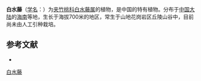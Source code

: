 {{Speciesbox
| name = 白水藤
| status = 
| status_system = 
| image = 
| genus = Pentastelma
| species = auritum
| authority = [[蒋英_(植物学家)|Tsiang]] et P. T. Li in Fl.
}}

'''白水藤'''（[[学名|学名]]：{{lang|la|''Pentastelma auritum''}}）为[[夹竹桃科|夹竹桃科]][[白水藤属|白水藤属]]的植物，是中国的特有植物。分布于[[中国大陆|中国大陆]]的[[海南|海南]]等地，生长于海拔700米的地区，常生于山地花岗岩区丘陵山谷中，目前尚未由人工引种栽培。

== 参考文献 ==
<div class="references-small">
* {{cite web| url =http://www.bioinfo.cn/db05/KmzwSpecies.php?action=view&id=1235| title =白水藤| work =《中国高等植物数据库全库》| publisher =中国科学院微生物研究所| author =昆明植物研究所| accessdate =2009-02-22| deadurl =yes| archiveurl =https://web.archive.org/web/20160305003033/http://www.bioinfo.cn/db05/KmzwSpecies.php?action=view&id=1235| archivedate =2016-03-05}}
</div>
{{Taxonbar|from=Q5488663}}

[[Category:白水藤属|白水藤]]


{{植物小作品}}
